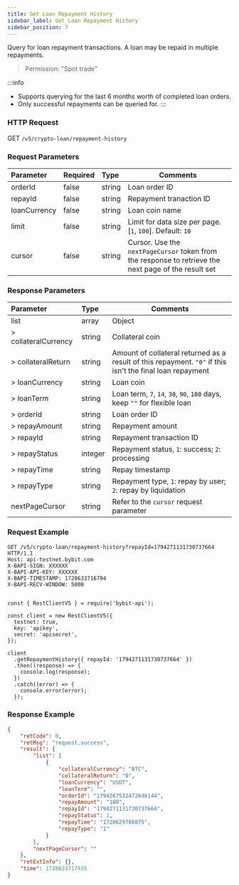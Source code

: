 ```yaml
---
title: Get Loan Repayment History
sidebar_label: Get Loan Repayment History
sidebar_position: 7
---
```

Query for loan repayment transactions. A loan may be repaid in multiple repayments.
> Permission: "Spot trade"

:::info
* Supports querying for the last 6 months worth of completed loan orders.
* Only successful repayments can be queried for.
:::

### HTTP Request
GET `/v5/crypto-loan/repayment-history`

### Request Parameters
| Parameter | Required | Type | Comments|
|:----- |:-------|:-----|------ |
|orderId|false|string|Loan order ID|
|repayId|false|string|Repayment tranaction ID|
|loanCurrency|false|string|Loan coin name|
|limit |false |string |Limit for data size per page. [`1`, `100`]. Default: `10`|
|cursor |false |string |Cursor. Use the `nextPageCursor` token from the response to retrieve the next page of the result set|

### Response Parameters
| Parameter | Type | Comments|
|:----- |:-----|----- |
|list|array|Object|
|> collateralCurrency|string |Collateral coin|
|> collateralReturn|string |Amount of collateral returned as a result of this repayment. `"0"` if this isn't the final loan repayment|
|> loanCurrency|string |Loan coin|
|> loanTerm|string |Loan term, `7`, `14`, `30`, `90`, `180` days, keep `""` for flexible loan|
|> orderId|string |Loan order ID|
|> repayAmount|string |Repayment amount|
|> repayId|string |Repayment transaction ID|
|> repayStatus|integer |Repayment status, `1`: success; `2`: processing|
|> repayTime|string |Repay timestamp|
|> repayType|string |Repayment type, `1`: repay by user; `2`: repay by liquidation|
|nextPageCursor |string |Refer to the `cursor` request parameter |

### Request Example

<Tabs groupId="programming-languages">
<TabItem value="http" label="HTTP">

```http
GET /v5/crypto-loan/repayment-history?repayId=1794271131730737664 HTTP/1.1
Host: api-testnet.bybit.com
X-BAPI-SIGN: XXXXXX
X-BAPI-API-KEY: XXXXXX
X-BAPI-TIMESTAMP: 1728633716794
X-BAPI-RECV-WINDOW: 5000
```

</TabItem>
<TabItem value="python" label="Python">

```python

```

</TabItem>

<TabItem value="Node" label="Node.js">

```n4js
const { RestClientV5 } = require('bybit-api');

const client = new RestClientV5({
  testnet: true,
  key: 'apikey',
  secret: 'apisecret',
});

client
  .getRepaymentHistory({ repayId: '1794271131730737664' })
  .then((response) => {
    console.log(response);
  })
  .catch((error) => {
    console.error(error);
  });
```

</TabItem>
</Tabs>

### Response Example

```json
{
    "retCode": 0,
    "retMsg": "request.success",
    "result": {
        "list": [
            {
                "collateralCurrency": "BTC",
                "collateralReturn": "0",
                "loanCurrency": "USDT",
                "loanTerm": "",
                "orderId": "1794267532472646144",
                "repayAmount": "100",
                "repayId": "1794271131730737664",
                "repayStatus": 1,
                "repayTime": "1728629786875",
                "repayType": "1"
            }
        ],
        "nextPageCursor": ""
    },
    "retExtInfo": {},
    "time": 1728633717935
}
```
